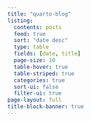 ```yaml
---
title: "quarto-blog"
listing:
  contents: posts
  feed: true
  sort: "date desc"
  type: table
  fields: [date, title]
  page-size: 10
  table-hover: true
  table-striped: true
  categories: true
  sort-ui: false
  filter-ui: true
page-layout: full
title-block-banner: true
---
```



